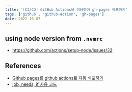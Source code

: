 ```yaml
---
title: '[CI/CD] GitHub Actions을 이용하여 gh-pages 배포하기'
tags: ['github', 'github-action', 'gh-pages']
date: 2022-10-07
---
```


## using node version from `.nvmrc`

- https://github.com/actions/setup-node/issues/32

## References

- [Github pages를 github actions로 자동 배포하기](https://ohseunghyeon.github.io/blogging/deploying-github-pages-with-github-actions/)
- [job, needs, if 사용 코드](https://gist.github.com/seye2/1c4b35af99cb991fadd47ec2f48d6499)
